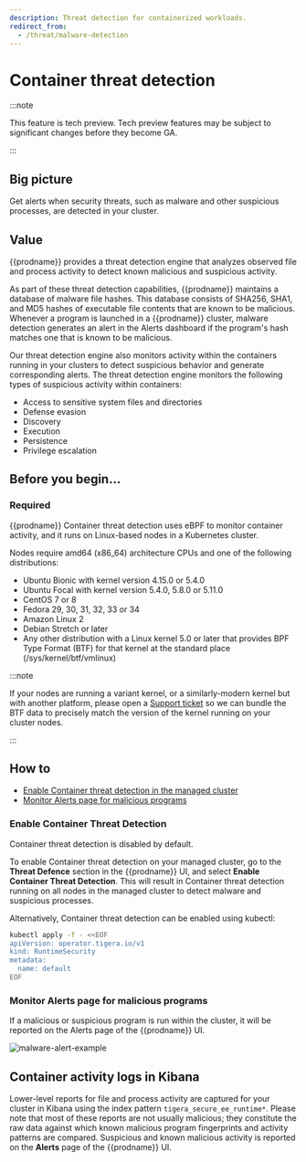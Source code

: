 ```yaml
---
description: Threat detection for containerized workloads.
redirect_from:
  - /threat/malware-detection
---
```


# Container threat detection

:::note

This feature is tech preview. Tech preview features may be subject to significant changes before they become GA.

:::

## Big picture

Get alerts when security threats, such as malware and other suspicious processes, are detected in your cluster.

## Value

{{prodname}} provides a threat detection engine that analyzes observed file and process activity to detect known malicious and suspicious activity.

As part of these threat detection capabilities, {{prodname}} maintains a database of malware file
hashes. This database consists of SHA256, SHA1, and MD5 hashes of executable file contents that are
known to be malicious. Whenever a program is launched in a {{prodname}} cluster, malware
detection generates an alert in the Alerts dashboard if the program's hash matches one that is known
to be malicious.

Our threat detection engine also monitors activity within the containers running in your clusters to detect suspicious behavior and generate corresponding alerts. The threat detection engine monitors the following types of suspicious activity within containers:

- Access to sensitive system files and directories
- Defense evasion
- Discovery
- Execution
- Persistence
- Privilege escalation

## Before you begin...

### Required

{{prodname}} Container threat detection uses eBPF to monitor container activity, and it runs on Linux-based
nodes in a Kubernetes cluster.

Nodes require amd64 (x86_64) architecture CPUs and one of the following distributions:

- Ubuntu Bionic with kernel version 4.15.0 or 5.4.0
- Ubuntu Focal with kernel version 5.4.0, 5.8.0 or 5.11.0
- CentOS 7 or 8
- Fedora 29, 30, 31, 32, 33 or 34
- Amazon Linux 2
- Debian Stretch or later
- Any other distribution with a Linux kernel 5.0 or later that provides BPF Type Format (BTF) for that kernel at the standard place (/sys/kernel/btf/vmlinux)

:::note

If your nodes are running a variant kernel, or a similarly-modern kernel but with another platform,
please open a [Support ticket](https://support.tigera.io/)
so we can bundle the BTF data to precisely match the version of the kernel running on your cluster nodes.

:::

## How to

- [Enable Container threat detection in the managed cluster](#enable-container-threat-detection)
- [Monitor Alerts page for malicious programs](#monitor-alerts-page-for-malicious-programs)

### Enable Container Threat Detection

Container threat detection is disabled by default.

To enable Container threat detection on your managed cluster, go to the **Threat Defence** section in the {{prodname}} UI, and select **Enable Container Threat Detection**.
This will result in Container threat detection running on all nodes in the managed cluster to detect malware and suspicious processes.

Alternatively, Container threat detection can be enabled using kubectl:

```bash
kubectl apply -f - <<EOF
apiVersion: operator.tigera.io/v1
kind: RuntimeSecurity
metadata:
  name: default
EOF
```

### Monitor Alerts page for malicious programs

If a malicious or suspicious program is run within the cluster, it will be reported on the Alerts page of the
{{prodname}} UI.

![malware-alert-example](/img/calico-cloud/malware-alert-example.png)

## Container activity logs in Kibana

Lower-level reports for file and process activity are captured for your cluster in Kibana using the index pattern `tigera_secure_ee_runtime*`.
Please note that most of these reports are not usually malicious; they constitute the raw data against which known malicious program fingerprints and activity patterns are compared. Suspicious and known malicious activity is reported on the **Alerts** page of the {{prodname}} UI.
